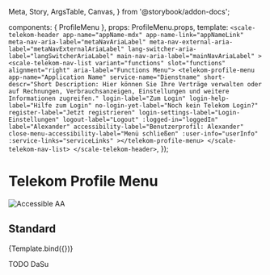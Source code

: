   Meta,
  Story,
  ArgsTable,
  Canvas,
} from '@storybook/addon-docs';

<Meta title="Components/Telekom Profile Menu" component={ProfileMenu} />

  components: { ProfileMenu },
  props: ProfileMenu.props,
  template: `
    <scale-telekom-header
      app-name="appName-mdx"
      app-name-link="appNameLink"
      meta-nav-aria-label="metaNavAriaLabel"
      meta-nav-external-aria-label="metaNavExternalAriaLabel"
      lang-switcher-aria-label="langSwitcherAriaLabel"
      main-nav-aria-label="mainNavAriaLabel"
    >
      <scale-telekom-nav-list variant="functions" slot="functions" alignment="right" aria-label="Functions Menu">
        <telekom-profile-menu
          app-name="Application Name"
          service-name="Dienstname"
          short-descr="Short Description: Hier können Sie Ihre Verträge verwalten oder auf Rechnungen, Verbrauchsanzeigen, Einstellungen und weitere Informationen zugreifen."
          login-label="Zum Login"
          login-help-label="Hilfe zum Login"
          no-login-yet-label="Noch kein Telekom Login?"
          register-label="Jetzt registrieren"
          login-settings-label="Login-Einstellungen"
          logout-label="Logout"
          :logged-in="loggedIn"
          label="Alexander"
          accessibility-label="Benutzerprofil: Alexander"
          close-menu-accessibility-label="Menü schließen"
          :user-info="userInfo"
          :service-links="serviceLinks"
        ></telekom-profile-menu>
      </scale-telekom-nav-list>
    </scale-telekom-header>
  `,
});

<div
  style={{
    display: 'inline-flex',
    alignItems: 'center',
    justifyContent: 'space-between',
    width: '100%',
  }}
>
  <h1>Telekom Profile Menu</h1>
  <img src="assets/aa.png" alt="Accessible AA" />
</div>

## Standard

<Canvas withSource="none">
  <Story
    name="Standard"
    args={{
      loggedIn: false,
      userInfo: JSON.stringify({
        name: 'Alexander Dreyer',
        email: 'alexander.dreyer@t-online.de',
      }),
      serviceLinks: JSON.stringify([
        {
          name: 'My Account',
          href: 'https://www.telekom.de/mein-kundencenter',
          icon: 't-product-measure-internet-speed',
        },
        {
          name: 'E-Mail Center',
          href: 'https://www.telekom.de/e-mail/e-mail-center',
          icon: 'communication-mail-opened',
        },
        {
          name: 'MagentaTV',
          href: 'https://web.magentatv.de/EPG/',
          icon: 't-product-magenta-tv',
        },
        {
          name: 'MagentaSport',
          href: 'https://www.magentasport.de',
          icon: 't-product-telekom-1t1',
        },
        {
          name: 'MagentaCloud',
          href: 'https://magentacloud.de',
          icon: 'action-upload-to-cloud',
        },
        {
          name: 'MagentaHome Web',
          href: 'https://cockpit.telekom.net',
          icon: 'home-smarthome',
        }
      ])
    }}
  >
    {Template.bind({})}
  </Story>
</Canvas>

<ArgsTable story="Standard" />

<p>TODO DaSu</p>
